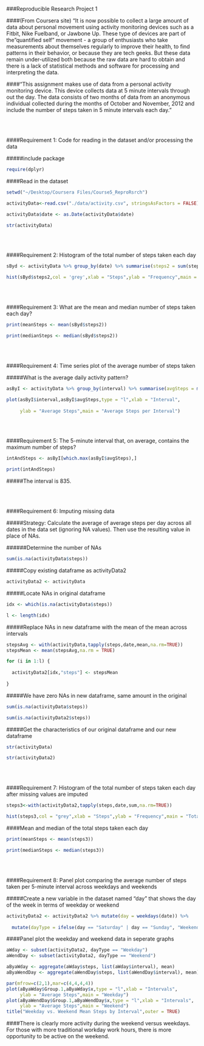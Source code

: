 ###Reproducible Research Project 1

####(From Coursera site) "It is now possible to collect a large amount of data about personal movement using activity monitoring devices such as a Fitbit, Nike Fuelband, or Jawbone Up. These type of devices are part of the "quantified self" movement - a group of enthusiasts who take measurements about themselves regularly to improve their health, to find patterns in their behavior, or because they are tech geeks. But these data remain under-utilized both because the raw data are hard to obtain and there is a lack of statistical methods and software for processing and interpreting the data.

####"This assignment makes use of data from a personal activity monitoring device. This device collects data at 5 minute intervals through out the day. The data consists of two months of data from an anonymous individual collected during the months of October and November, 2012 and include the number of steps taken in 5 minute intervals each day."

<br/><br/>

####Requirement 1: Code for reading in the dataset and/or processing the data

#####include package

```r

require(dplyr)

```



####Read in the dataset 

```r

setwd("~/Desktop/Coursera Files/Course5_ReproRsrch")

activityData<-read.csv("./data/activity.csv", stringsAsFactors = FALSE)

activityData$date <- as.Date(activityData$date)

str(activityData)

```


<br/><br/>

####Requirement 2: Histogram of the total number of steps taken each day

```r

sByd <- activityData %>% group_by(date) %>% summarise(steps2 = sum(steps, na.rm = TRUE))

hist(sByd$steps2,col = 'grey',xlab = "Steps",ylab = "Frequency",main = "Total Steps per Day")

```


<br/><br/>

####Requirement 3: What are the mean and median number of steps taken each day?

```r

print(meanSteps <- mean(sByd$steps2))

print(medianSteps <- median(sByd$steps2))

```


<br/><br/>

####Requirement 4: Time series plot of the average number of steps taken

#####What is the average daily activity pattern?

```r

asByI <- activityData %>% group_by(interval) %>% summarise(avgSteps = mean(steps, na.rm = TRUE))

plot(asByI$interval,asByI$avgSteps,type = "l",xlab = "Interval",
     
     ylab = "Average Steps",main = "Average Steps per Interval")

```


<br/><br/>

####Requirement 5: The 5-minute interval that, on average, contains the maximum number of steps?

```r

intAndSteps <- asByI[which.max(asByI$avgSteps),] 

print(intAndSteps)

```

#####The interval is 835.


<br/><br/>

####Requirement 6: Imputing missing data

#####Strategy: Calculate the average of average steps per day across all dates in the data set (ignoring NA values). Then use the resulting value in place of NAs.

######Determine the number of NAs

```r

sum(is.na(activityData$steps))

```



#####Copy existing dataframe as activityData2

```r

activityData2 <- activityData

```


#####Locate NAs in original dataframe
```r

idx <- which(is.na(activityData$steps))

l <- length(idx)

```


#####Replace NAs in new dataframe with the mean of the mean across intervals
```r
stepsAvg <- with(activityData,tapply(steps,date,mean,na.rm=TRUE))
stepsMean <- mean(stepsAvg,na.rm = TRUE)

for (i in 1:l) {
  
  activityData2[idx,"steps"] <- stepsMean
  
}

```



#####We have zero NAs in new dataframe, same amount in the original

```r

sum(is.na(activityData$steps))

sum(is.na(activityData2$steps))

```



#####Get the characteristics of our original dataframe and our new dataframe

```r

str(activityData)

str(activityData2)

```


<br/><br/>

####Requirement 7: Histogram of the total number of steps taken each day after missing values are imputed

```r

steps3<-with(activityData2,tapply(steps,date,sum,na.rm=TRUE))

hist(steps3,col = "grey",xlab = "Steps",ylab = "Frequency",main = "Total Steps per Day")

```



####Mean and median of the total steps taken each day

```r

print(meanSteps <- mean(steps3))

print(medianSteps <- median(steps3))

```

<br/><br/>

####Requirement 8: Panel plot comparing the average number of steps taken per 5-minute interval across weekdays and weekends

#####Create a new variable in the dataset named "day" that shows the day of the week in terms of weekday or weekend

```r

activityData2 <- activityData2 %>% mutate(day = weekdays(date)) %>%
  
  mutate(dayType = ifelse(day == "Saturday" | day == "Sunday", "Weekend", "Weekday"))

```



####Panel plot the weekday and weekend data in seperate graphs

```r

aWday <- subset(activityData2, dayType == "Weekday")
aWendDay <- subset(activityData2, dayType == "Weekend")

aByaWday <- aggregate(aWday$steps, list(aWday$interval), mean)
aByaWendDay <- aggregate(aWendDay$steps, list(aWendDay$interval), mean)

par(mfrow=c(2,1),mar=c(4,4,4,4))
plot(aByaWday$Group.1,aByaWday$x,type = "l",xlab = "Intervals",
     ylab = "Average Steps",main = "Weekday")
plot(aByaWendDay$Group.1,aByaWendDay$x,type = "l",xlab = "Intervals",
     ylab = "Average Steps",main = "Weekend")
title("Weekday vs. Weekend Mean Steps by Interval",outer = TRUE)

```


####There is clearly more activity during the weekend versus weekdays. For those with more traditional workday work hours, there is more opportunity to be active on the weekend.